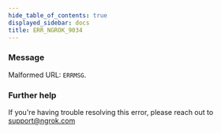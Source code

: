 ```yaml
---
hide_table_of_contents: true
displayed_sidebar: docs
title: ERR_NGROK_9034
---
```




### Message

Malformed URL: `ERRMSG`.

<ErrorDetails error="err_ngrok_9034" />

### Further help

If you're having trouble resolving this error, please reach out to [support@ngrok.com](mailto:support@ngrok.com?subject=Help%20with%20ERR_NGROK_9034)
